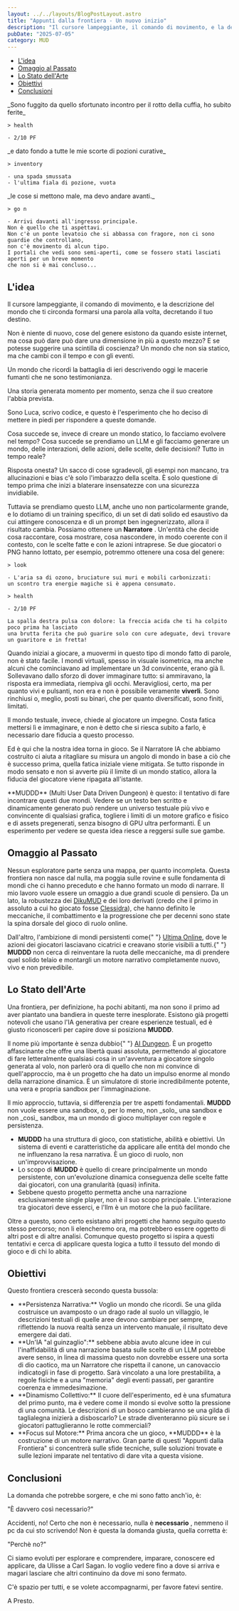 ```yaml
---
layout: ../../layouts/BlogPostLayout.astro
title: "Appunti dalla frontiera - Un nuovo inizio"
description: "Il cursore lampeggiante, il comando di movimento, e la descrizione del mondo che ti circonda formarsi una parola alla volta, decretando il tuo destino..."
pubDate: "2025-07-05"
category: MUD
---
```



<TableOfContents class="table-of-contents">
  <ul class="index-list">
    <li>
        <a href="#l-idea">L'idea</a>
    </li>
    <li>
      <a href="#omaggio-al-passato">Omaggio al Passato</a>
    </li>
    <li>
      <a href="#lo-stato-dell-arte">Lo Stato dell'Arte</a>
    </li>
    <li>
      <a href="#obiettivi">Obiettivi</a>
    </li>
    <li>
      <a href="#conclusioni">Conclusioni</a>
    </li>
  </ul>
</TableOfContents>

<p>
  _Sono fuggito da quello sfortunato incontro per il rotto della cuffia, ho
  subito ferite_
</p>

```
> health

- 2/10 PF
```

<p>_e dato fondo a tutte le mie scorte di pozioni curative_</p>

```
> inventory

- una spada smussata
- l'ultima fiala di pozione, vuota
```

<p>_le cose si mettono male, ma devo andare avanti._</p>

```
> go n

- Arrivi davanti all'ingresso principale.
Non è quello che ti aspettavi.
Non c'è un ponte levatoio che si abbassa con fragore, non ci sono guardie che controllano,
non c'è movimento di alcun tipo.
I portali che vedi sono semi-aperti, come se fossero stati lasciati aperti per un breve momento
che non si è mai concluso...

```

<TitleLined class="title-lined">
  <h2 id="l-idea">L'idea</h2>
</TitleLined>

<p>
  Il cursore lampeggiante, il comando di movimento, e la descrizione del mondo
  che ti circonda formarsi una parola alla volta, decretando il tuo destino.
</p>

<p>
  Non è niente di nuovo, cose del genere esistono da quando esiste internet, ma
  cosa può dare può dare una dimensione in più a questo mezzo? E se potesse
  suggerire una scintilla di coscienza? Un mondo che non sia statico, ma che
  cambi con il tempo e con gli eventi.
</p>

<p>
  Un mondo che ricordi la battaglia di ieri descrivendo oggi le macerie fumanti
  che ne sono testimonianza.
</p>

<p>
  Una storia generata momento per momento, senza che il suo creatore l'abbia
  prevista.
</p>

<p>
  Sono Luca, scrivo codice, e questo è l'esperimento che ho deciso di mettere in
  piedi per rispondere a queste domande.
</p>

<p>
  Cosa succede se, invece di creare un mondo statico, lo facciamo evolvere nel
  tempo? Cosa succede se prendiamo un LLM e gli facciamo generare un mondo,
  delle interazioni, delle azioni, delle scelte, delle decisioni? Tutto in tempo
  reale?
</p>

<p>
  Risposta onesta? Un sacco di cose sgradevoli, gli esempi non mancano, tra
  allucinazioni e bias c'è solo l'imbarazzo della scelta. È solo questione di
  tempo prima che inizi a blaterare insensatezze con una sicurezza invidiabile.
</p>

<p>
  Tuttavia se prendiamo questo LLM, anche uno non particolarmente grande, e lo
  dotiamo di un training specifico, di un set di dati solido ed esaustivo da cui
  attingere conoscenza e di un prompt ben ingegnerizzato, allora il risultato
  cambia. Possiamo ottenere un <strong>Narratore</strong> . Un'entità che decide
  cosa raccontare, cosa mostrare, cosa nascondere, in modo coerente con il
  contesto, con le scelte fatte e con le azioni intraprese. Se due giocatori o
  PNG hanno lottato, per esempio, potremmo ottenere una cosa del genere:
</p>

```
> look

- L'aria sa di ozono, bruciature sui muri e mobili carbonizzati:
un scontro tra energie magiche si è appena consumato.

> health

- 2/10 PF

La spalla destra pulsa con dolore: la freccia acida che ti ha colpito poco prima ha lasciato
una brutta ferita che può guarire solo con cure adeguate, devi trovare un guaritore e in fretta!
```

<p>
  Quando iniziai a giocare, a muovermi in questo tipo di mondo fatto di parole,
  non è stato facile. I mondi virtuali, spesso in visuale isometrica, ma anche
  alcuni che cominciavano ad implementare un 3d convincente, erano già lì.
  Sollevavano dallo sforzo di dover immaginare tutto: si ammiravano, la risposta
  era immediata, riempiva gli occhi. Meravigliosi, certo, ma per quanto vivi e
  pulsanti, non era e non è possibile veramente <strong>viverli</strong>. Sono
  rinchiusi o, meglio, posti su binari, che per quanto diversificati, sono
  finiti, limitati.
</p>

<p>
  Il mondo testuale, invece, chiede al giocatore un impegno. Costa fatica
  mettersi lì e immaginare, e non è detto che si riesca subito a farlo, è
  necessario dare fiducia a questo processo.
</p>

<p>
  Ed è qui che la nostra idea torna in gioco. Se il Narratore IA che abbiamo
  costruito ci aiuta a ritagliare su misura un angolo di mondo in base a ciò che
  è successo prima, quella fatica iniziale viene mitigata. Se tutto risponde in
  modo sensato e non si avverte più il limite di un mondo statico, allora la
  fiducia del giocatore viene ripagata all'istante.
</p>

<p>
  **MUDDD** (Multi User Data Driven Dungeon) è questo: il tentativo di fare
  incontrare questi due mondi. Vedere se un testo ben scritto e dinamicamente
  generato può rendere un universo testuale più vivo e convincente di qualsiasi
  grafica, togliere i limiti di un motore grafico e fisico e di assets
  pregenerati, senza bisogno di GPU ultra performanti. È un esperimento per
  vedere se questa idea riesce a reggersi sulle sue gambe.
</p>

<TitleLined class="title-lined">
  <h2 id="omaggio-al-passato">Omaggio al Passato</h2>
</TitleLined>
<div>
  <p>
    Nessun esploratore parte senza una mappa, per quanto incompleta. Questa
    frontiera non nasce dal nulla, ma poggia sulle rovine e sulle fondamenta di
    mondi che ci hanno preceduto e che hanno formato un modo di narrare. Il mio
    lavoro vuole essere un omaggio a due grandi scuole di pensiero. Da un lato,
    la robustezza dei <a href="https://dikumud.com/" _target="_blank">DikuMUD</a> e dei loro
    derivati (credo che il primo in assoluto a cui ho giocato fosse <a href="https://www.clessidra.it/" _target="_blank">Clessidra</a>), che hanno definito le
    meccaniche, il combattimento e la progressione che per decenni sono state la
    spina dorsale del gioco di ruolo online.
  </p>
</div>

<p>
  Dall'altro, l'ambizione di mondi persistenti come{" "}
  <a href="https://uo.com/" _target="_blank">Ultima Online</a>, dove le azioni dei giocatori
  lasciavano cicatrici e creavano storie visibili a tutti.{" "}
  <strong>MUDDD</strong> non cerca di reinventare la ruota delle meccaniche, ma
  di prendere quel solido telaio e montargli un motore narrativo completamente
  nuovo, vivo e non prevedibile.
</p>

<TitleLined class="title-lined">
  <h2 id="lo-stato-dell-arte">Lo Stato dell'Arte</h2>
</TitleLined>

<p>
  Una frontiera, per definizione, ha pochi abitanti, ma non sono il primo ad
  aver piantato una bandiera in queste terre inesplorate. Esistono già progetti
  notevoli che usano l'IA generativa per creare esperienze testuali, ed è giusto
  riconoscerli per capire dove si posiziona <strong>MUDDD</strong>.
</p>

<p>
  Il nome più importante è senza dubbio{" "}
  <a href="https://aidungeon.com/" _target="_blank">AI Dungeon</a>. È un progetto affascinante
  che offre una libertà quasi assoluta, permettendo al giocatore di fare
  letteralmente qualsiasi cosa in un'avventura a giocatore singolo generata al
  volo, non parlerò ora di quello che non mi convince di quell'approccio, ma è
  un progetto che ha dato un impulso enorme al mondo della narrazione dinamica.
  È un simulatore di storie incredibilmente potente, una vera e propria sandbox
  per l'immaginazione.
</p>

<p>
  Il mio approccio, tuttavia, si differenzia per tre aspetti fondamentali.
  <strong>MUDDD</strong> non vuole essere una sandbox, o, per lo meno, non _solo_
  una sandbox e non _così_ sandbox, ma un mondo di gioco multiplayer con regole e
  persistenza.
</p>

<ul>
  <li>
    <strong>MUDDD</strong> ha una struttura di gioco, con statistiche, abilità e obiettivi. 
    Un sistema di eventi e caratteristiche da applicare alle entità del mondo che ne influenzano la resa narrativa. 
    È un gioco di ruolo, non un'improvvisazione.
  </li>

  <li>
    Lo scopo di <strong>MUDDD</strong> è quello di creare principalmente un mondo
    persistente, con un'evoluzione dinamica conseguenza delle scelte fatte dai
    giocatori, con una granularità (quasi) infinita.
  </li>

  <li>
    Sebbene questo progetto permetta anche una narrazione esclusivamente single
    player, non è il suo scopo principale. L'interazione tra giocatori deve
    esserci, e l'llm è un motore che la può facilitare.
  </li>
</ul>

<p>
  Oltre a questo, sono certo esistano altri progetti che hanno seguito questo
  stesso percorso; non li elencheremo ora, ma potrebbero essere oggetto di altri
  post e di altre analisi. Comunque questo progetto si ispira a questi tentativi
  e cerca di applicare questa logica a tutto il tessuto del mondo di gioco e di
  chi lo abita.
</p>

<TitleLined class="title-lined">
  <h2 id="obiettivi">Obiettivi</h2>
</TitleLined>

<p>
  Questo frontiera crescerà secondo questa bussola:
</p>

<ul>
  <li>
    **Persistenza Narrativa:** Voglio un mondo che ricordi. Se una gilda
    costruisce un avamposto o un drago rade al suolo un villaggio, le
    descrizioni testuali di quelle aree devono cambiare per sempre, riflettendo
    la nuova realtà senza un intervento manuale, il risultato deve emergere dai dati.
  </li>
  <li>
    **Un'IA "al guinzaglio":** sebbene abbia avuto alcune idee in cui
    l'inaffidabilità di una narrazione basata sulle scelte di un LLM potrebbe
    avere senso, in linea di massima questo non dovrebbe essere una sorta di dio
    caotico, ma un Narratore che rispetta il canone, un canovaccio indicatogli
    in fase di progetto. Sarà vincolato a una lore prestabilita, a regole
    fisiche e a una "memoria" degli eventi passati, per garantire coerenza e
    immedesimazione.
  </li>
  <li>
    **Dinamismo Collettivo:** Il cuore dell'esperimento, ed è una sfumatura del
    primo punto, ma è vedere come il mondo si evolve sotto la pressione di una
    comunità. Le descrizioni di un bosco cambieranno se una gilda di taglialegna
    inizierà a disboscarlo? Le strade diventeranno più sicure se i giocatori
    pattuglieranno le rotte commerciali?
  </li>
  <li>
    **Focus sul Motore:** Prima ancora che un gioco, **MUDDD** è la costruzione
    di un motore narrativo. Gran parte di questi "Appunti dalla Frontiera" si
    concentrerà sulle sfide tecniche, sulle soluzioni trovate e sulle lezioni
    imparate nel tentativo di dare vita a questa visione.
  </li>
</ul>

<TitleLined class="title-lined">
  <h2 id="conclusioni">Conclusioni</h2>
</TitleLined>

<p>La domanda che potrebbe sorgere, e che mi sono fatto anch'io, è:</p>

<p>"È davvero così necessario?"</p>

<p>
  Accidenti, no! Certo che non è necessario, nulla è <strong>necessario</strong>
  , nemmeno il pc da cui sto scrivendo! Non è questa la domanda giusta, quella
  corretta è:
</p>

<p>"Perchè no?"</p>

<p>
  Ci siamo evoluti per esplorare e comprendere, imparare, conoscere ed
  applicare, da Ulisse a Carl Sagan. Io voglio vedere fino a dove si arriva e
  magari lasciare che altri continuino da dove mi sono fermato.
</p>

<p>
  C'è spazio per tutti, e se volete accompagnarmi, per favore fatevi sentire.
</p>

<p>A Presto.</p>
